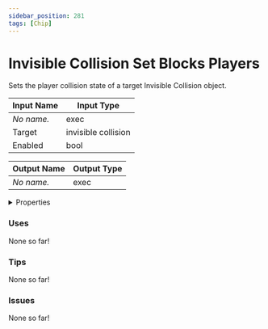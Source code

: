 ```yaml
---
sidebar_position: 281
tags: [Chip]
---
```


# Invisible Collision Set Blocks Players

Sets the player collision state of a target Invisible Collision object.



| Input Name | Input Type |
|-----------|-----------|
| *No name.* | exec |
| Target | invisible collision |
| Enabled | bool |

| Output Name | Output Type |
|-----------|-----------|
| *No name.* | exec |


<details>
  <summary>Properties</summary>
  <div>
    <div>
    <table>
      <thead>
        <tr>
          <th>Is beta required?</th>
          <th>❌</th>
        </tr>
        <tr>
          <th>Is this chip a trolling risk?</th>
          <th>❌</th>
        </tr>
        <tr>
          <th>Chip UUPD</th>
          <th>ed61effe-a684-4c1a-92c8-79fc6df010fb</th>
        </tr>
      </thead>
    </table>
    </div>
  </div>
</details>

### Uses

None so far!

### Tips

None so far!

### Issues

None so far!